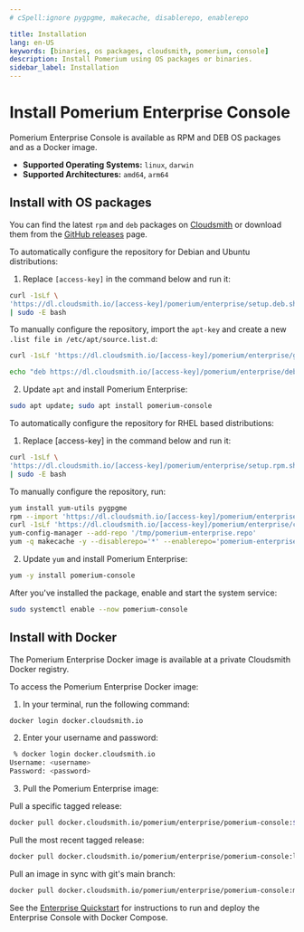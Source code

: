 ```yaml
---
# cSpell:ignore pygpgme, makecache, disablerepo, enablerepo

title: Installation
lang: en-US
keywords: [binaries, os packages, cloudsmith, pomerium, console]
description: Install Pomerium using OS packages or binaries.
sidebar_label: Installation
---
```



# Install Pomerium Enterprise Console

Pomerium Enterprise Console is available as RPM and DEB OS packages and as a Docker image.

- **Supported Operating Systems:** `linux`, `darwin`
- **Supported Architectures:** `amd64`, `arm64`

## Install with OS packages

You can find the latest `rpm` and `deb` packages on [Cloudsmith](https://cloudsmith.io/~pomerium/repos/pomerium/groups/) or download them from the [GitHub releases](https://github.com/pomerium/pomerium/releases) page.

<Tabs>
<TabItem label="deb" value="deb">

To automatically configure the repository for Debian and Ubuntu distributions:

1. Replace `[access-key]` in the command below and run it:

```bash
curl -1sLf \
'https://dl.cloudsmith.io/[access-key]/pomerium/enterprise/setup.deb.sh' \
| sudo -E bash
```

To manually configure the repository, import the `apt-key` and create a new `.list file in /etc/apt/source.list.d`:

```bash
curl -1sLf 'https://dl.cloudsmith.io/[access-key]/pomerium/enterprise/gpg.B1D0324399CB9BC3.key' | apt-key add -

echo "deb https://dl.cloudsmith.io/[access-key]/pomerium/enterprise/deb/debian buster main" | sudo tee /apt/sources.list.d/pomerium-console.list
```

2. Update `apt` and install Pomerium Enterprise:

```bash
sudo apt update; sudo apt install pomerium-console
```

</TabItem>
<TabItem label="yum" value="yum">

To automatically configure the repository for RHEL based distributions:

1. Replace [access-key] in the command below and run it:

```bash
curl -1sLf \
'https://dl.cloudsmith.io/[access-key]/pomerium/enterprise/setup.rpm.sh' \
| sudo -E bash
```

To manually configure the repository, run:

```bash
yum install yum-utils pygpgme
rpm --import 'https://dl.cloudsmith.io/[access-key]/pomerium/enterprise/gpg.B1D0324399CB9BC3.key'
curl -1sLf 'https://dl.cloudsmith.io/[access-key]/pomerium/enterprise/config.rpm.txt?distro=el&codename=8' > /tmp/pomerium-enterprise.repo
yum-config-manager --add-repo '/tmp/pomerium-enterprise.repo'
yum -q makecache -y --disablerepo='*' --enablerepo='pomerium-enterprise'
```

2. Update `yum` and install Pomerium Enterprise:

```bash
yum -y install pomerium-console
```

</TabItem>
</Tabs>

After you've installed the package, enable and start the system service:

```bash
sudo systemctl enable --now pomerium-console
```

## Install with Docker

The Pomerium Enterprise Docker image is available at a private Cloudsmith Docker registry.

To access the Pomerium Enterprise Docker image:

1. In your terminal, run the following command:

```bash
docker login docker.cloudsmith.io
```

2. Enter your username and password:

```bash
 % docker login docker.cloudsmith.io
Username: <username>
Password: <password>
```

3. Pull the Pomerium Enterprise image:

<Tabs>
<TabItem label="Specific Tag" value="Specific Tag">
Pull a specific tagged release:

```bash
docker pull docker.cloudsmith.io/pomerium/enterprise/pomerium-console:${vX.X.X}
```
</TabItem>
<TabItem label="Most Recent" value="Most Recent">
Pull the most recent tagged release:

```bash
docker pull docker.cloudsmith.io/pomerium/enterprise/pomerium-console:latest
```
</TabItem>
<TabItem label="Main" value="Main">
Pull an image in sync with git's main branch:

```bash
docker pull docker.cloudsmith.io/pomerium/enterprise/pomerium-console:main
```
</TabItem>
</Tabs>

See the [Enterprise Quickstart](/docs/releases/enterprise/install/quickstart) for instructions to run and deploy the Enterprise Console with Docker Compose.
